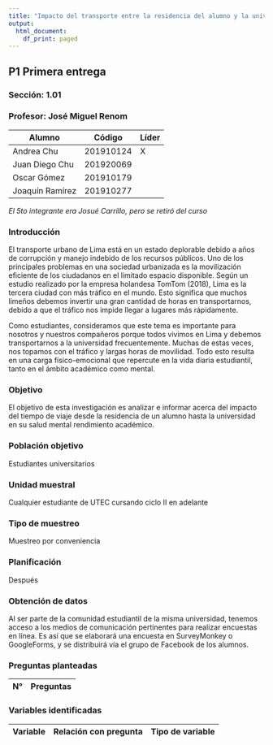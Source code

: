 ```yaml
---
title: "Impacto del transporte entre la residencia del alumno y la universidad en su salud mental y rendimiento académico"
output:
  html_document:
    df_print: paged
---
```

## P1 Primera entrega
### **Sección:** 1.01
### **Profesor:** José Miguel Renom

**Alumno** | **Código** | **Líder**
-----------|------------|----------
Andrea Chu |201910124   |X
Juan Diego Chu|201920069|
Oscar Gómez|201910179   |
Joaquín Ramírez|201910277|
_El 5to integrante era Josué Carrillo, pero se retiró del curso_

### Introducción

El transporte urbano de Lima está en un estado deplorable debido a años de corrupción y manejo indebido de los recursos públicos. Uno de los principales problemas en una sociedad urbanizada es la movilización eficiente de los ciudadanos en el limitado espacio disponible.  Según un estudio realizado por la empresa holandesa TomTom (2018), Lima es la tercera ciudad con más tráfico en el mundo. Esto significa que muchos limeños debemos invertir una gran cantidad de horas en transportarnos, debido a que el tráfico nos impide llegar a lugares más rápidamente. 

Como estudiantes, consideramos que este tema es importante para nosotros y nuestros compañeros porque todos vivimos en Lima y debemos transportarnos a la universidad frecuentemente. Muchas de estas veces, nos topamos con el tráfico y largas horas de movilidad. Todo esto resulta en una carga físico-emocional que repercute en la vida diaria estudiantil, tanto en el ámbito académico como mental.


### Objetivo

El objetivo de esta investigación es analizar e informar acerca del impacto del tiempo de viaje desde la residencia de un alumno hasta la universidad en su salud mental rendimiento académico.

### Población objetivo

Estudiantes universitarios

### Unidad muestral

Cualquier estudiante de UTEC cursando ciclo II en adelante

### Tipo de muestreo
  Muestreo por conveniencia

### Planificación

Después 

### Obtención de datos

Al ser parte de la comunidad estudiantil de la misma universidad, tenemos acceso a los medios de comunicación pertinentes para realizar encuestas en línea. Es así que se elaborará una encuesta en SurveyMonkey o GoogleForms, y se distribuirá vía el grupo de Facebook de los alumnos.

### Preguntas planteadas

N°|Preguntas
--|---------


### Variables identificadas

Variable|Relación con pregunta|Tipo de variable
--------|---------------------|----------------




